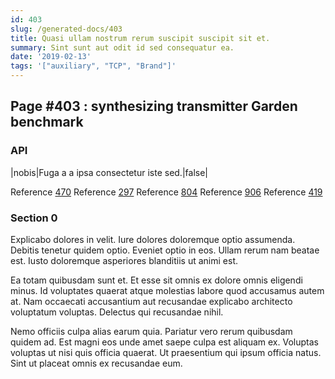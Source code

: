 ```yaml
---
id: 403
slug: /generated-docs/403
title: Quasi ullam nostrum rerum suscipit suscipit sit et.
summary: Sint sunt aut odit id sed consequatur ea.
date: '2019-02-13'
tags: '["auxiliary", "TCP", "Brand"]'
---
```


## Page #403 : synthesizing transmitter Garden benchmark
### API

|nobis|Fuga a a ipsa consectetur iste sed.|false|

Reference [470](/470)
Reference [297](/297)
Reference [804](/804)
Reference [906](/906)
Reference [419](/419)


### Section 0
Explicabo dolores in velit. Iure dolores doloremque optio assumenda. Debitis tenetur quidem optio. Eveniet optio in eos. Ullam rerum nam beatae est. Iusto doloremque asperiores blanditiis ut animi est.
 Ea totam quibusdam sunt et. Et esse sit omnis ex dolore omnis eligendi minus. Id voluptates quaerat atque molestias labore quod accusamus autem at. Nam occaecati accusantium aut recusandae explicabo architecto voluptatum voluptas. Delectus qui recusandae nihil.
 Nemo officiis culpa alias earum quia. Pariatur vero rerum quibusdam quidem ad. Est magni eos unde amet saepe culpa est aliquam ex. Voluptas voluptas ut nisi quis officia quaerat. Ut praesentium qui ipsum officia natus. Sint ut placeat omnis ex recusandae eum.

